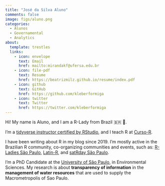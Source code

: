 ```yaml
---
title: "José da Silva Aluno"
comments: false
image: figs/aluno.png
categories:
  - Alunos
  - Governamental
  - Analytics
about:
  template: trestles
  links:
    - icon: envelope
      text: Email
      href: mailto:mirandakf@ufersa.edu.br
    - icon: file-pdf
      text: Resume
      href: https://beatrizmilz.github.io/resume/index.pdf  
    - icon: github
      text: GitHub
      href: https://github.com/kleberformiga
    - icon: twitter
      text: Twitter
      href: https://twitter.com/kleberformiga      
---
```


::: {#hero-heading}
Hi! My name is Aluno, and I am a R-Lady from Brazil 🇧🇷 💜.

I'm a [tidyverse instructor certified by RStudio](https://education.rstudio.com/trainers/people/milz+beatriz/), and I teach R at [Curso-R](https://curso-r.com/).

I have been writing about R in my blog since 2019. I'm mostly active in the Brazilian R community, co-organizing communities and events, such as: [R-Ladies São Paulo](https://twitter.com/RLadiesSaoPaulo), [Latin-R](https://twitter.com/LatinR_Conf), and [satRday São Paulo](https://twitter.com/satRdaySP).

I'm a PhD Candidate at the [University of São Paulo](http://www.iee.usp.br/), in Environmental Sciences. My research is about **transparency of information** in the **management of water resources** that are used to supply the Macrometropolis of Sao Paulo.
:::
